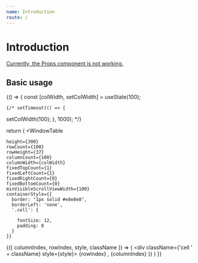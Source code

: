 ```yaml
---
name: Introduction
route: /
---
```



# Introduction

<Props of={WindowTable} />

[Currently, the Props component is not working.](https://github.com/pedronauck/docz/issues/717)

## Basic usage

<Playground>
  {() => {
    const [colWidth, setColWidth] = useState(100);

    {/* setTimeout(() => {
setColWidth(100);
    }, 1000); */}

return (
  <WindowTable
    
    height={300}
    rowCount={100}
    rowHeight={37}
    columnCount={100}
    columnWidth={colWidth}
    fixedTopCount={1}
    fixedLeftCount={1}
    fixedRightCount={0}
    fixedBottomCount={0}
    minVisibleScrollViewWidth={100}
    containerStyle={{
      border: "1px solid #e8e8e8",
      borderLeft: 'none',
      '.cell': {
        
        fontSize: 12,
        padding: 8
      }
    }}
    
    
  >
  {({ columnIndex, rowIndex, style, className }) => (
    <div className={'cell ' + className} style={style}>
      {rowIndex} , {columnIndex}
    </div>
  )}
  </WindowTable>
)
  }}

</Playground>
